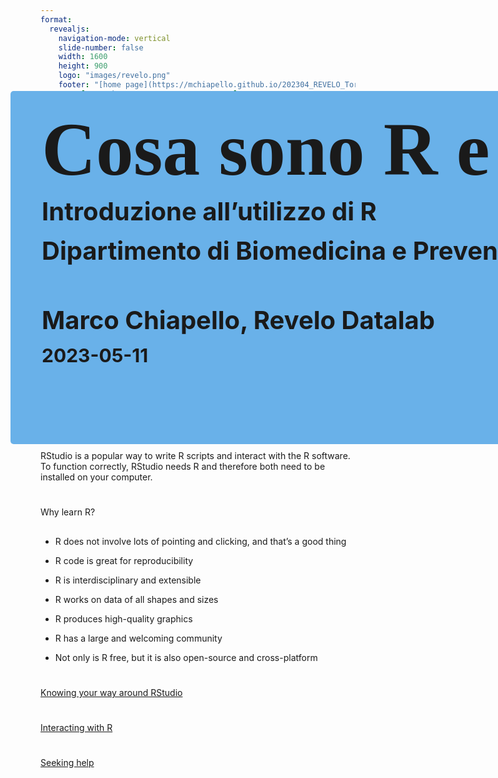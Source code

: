 ```yaml
---
format: 
  revealjs:
    navigation-mode: vertical
    slide-number: false
    width: 1600
    height: 900
    logo: "images/revelo.png"
    footer: "[home page](https://mchiapello.github.io/202304_REVELO_Torvergata/)"
    css: ["css/theme.css", "css/custom.css"]
    theme: simple
    controls: true
mainfont: "Times New Roman"
editor: source
filters:
  - roughnotation
editor_options: 
  chunk_output_type: inline
---
```


##  {#TitleSlide data-menu-title="TitleSlide" background-image="images/bus.jpg" background-size="cover" background-opacity="0.3"}

```r
library(fontawesome)
library(tidyverse)
library(quarto)
library(gt)
library(gtExtras)
library(gtsummary)

# font-family: 'Architects Daughter', cursive;
# font-family: 'Julius Sans One', sans-serif;
# font-family: 'Montserrat', san  s-serif;
# font-family: 'Rock Salt', cursive;
```

<style>
  @import url('https://fonts.googleapis.com/css2?family=Architects+Daughter&family=Julius+Sans+One&family=Montserrat:wght@300&family=Rock+Salt&display=swap');
</style>

::: {style="position: absolute; left: 180px; top: 200px; height: 525px; width: 1500px; background-color: #69b1e9; padding: 20px; padding-left: 50px; border-radius: 5px;"}
[Cosa sono R e RStudio?]{style="font-size: 120px; font-weight: bold; line-height: 1em; margin: 0px; font-family: 'Architects Daughter', cursive;"}

[Introduzione all'utilizzo di R]{style="font-size: 40px;font-weight: bold;"}

[Dipartimento di Biomedicina e Prevenzione]{style="font-size: 40px;font-weight: bold;"}

<br> <br>

[Marco Chiapello, Revelo Datalab]{style="font-size: 40px; font-weight: bold;"}

[2023-05-11]{style="font-size: 30px;font-weight: bold;"}
:::

#  {background-image="images/bus.jpg" background-size="cover" background-opacity="0.2"}

[What is R?]{.tit .p-span-center}

<br>

:::{.fragment .Tbox-orange}
The term “R” is used to refer to both the programming language and the software that interprets the scripts written using it.
:::

#  {background-image="images/bus.jpg" background-size="cover" background-opacity="0.2"}

[What is RStudio?]{.tit .p-span-center}

<br>

:::{.fragment .Tbox-orange}
RStudio is a popular way to write R scripts and interact with the R software. To function correctly, RStudio needs R and therefore both need to be installed on your computer.

:::
#  {background-image="images/bus.jpg" background-size="cover" background-opacity="0.2"}

[Why learn R?]{.tit .p-span-center}

##  {background-image="images/bus.jpg" background-size="cover" background-opacity="0.2"}

:::{.incremental .f60}
- R does not involve lots of pointing and clicking, and that’s a good thing

- R code is great for reproducibility

- R is interdisciplinary and extensible

- R works on data of all shapes and sizes

- R produces high-quality graphics

- R has a large and welcoming community

- Not only is R free, but it is also open-source and cross-platform
:::

#  {background-image="images/bus.jpg" background-size="cover" background-opacity="0.2"}

[[Knowing your way around RStudio]{.tit .p-span-center}](https://datacarpentry.org/R-ecology-lesson/00-before-we-start.html#knowing-your-way-around-rstudio)


#  {background-image="images/bus.jpg" background-size="cover" background-opacity="0.2"}

[[Interacting with R]{.tit .p-span-center}](https://datacarpentry.org/R-ecology-lesson/00-before-we-start.html#interacting-with-r)

#  {background-image="images/bus.jpg" background-size="cover" background-opacity="0.2"}

[[Seeking help]{.tit .p-span-center}](https://datacarpentry.org/R-ecology-lesson/00-before-we-start.html#seeking-help)
